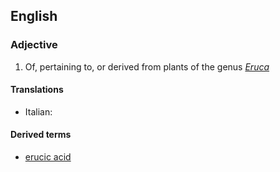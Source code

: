 ==English==

===Adjective===
{{en-adj|-}}

# Of, pertaining to, or derived from plants of the genus ''[[Eruca]]''

====Translations====
{{trans-top|pertaining to plants of the genus Eruca}}
* Italian: {{t-|it|erucico}}
{{trans-mid}}
{{trans-bottom}}

====Derived terms====
* [[erucic acid]]